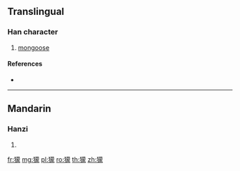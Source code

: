 ==Translingual==

===Han character===
{{Han char|rn=94|rad=犬|as=14|sn=17|four=|canj=KHTBO}}

# [[mongoose]]

====References====
* {{Han ref|kx=0720.220|dkj=20761|dj=1132.090|hdz=21371.010|uh=7374|ud=29556}}

----

==Mandarin==

===Hanzi===
{{cmn-hanzi|pin=[[méng]] ([[meng2]])|wg=meng<sup>2</sup>}}

# {{defn|lang=cmn|sort=犬14}}

[[fr:獴]]
[[mg:獴]]
[[pl:獴]]
[[ro:獴]]
[[th:獴]]
[[zh:獴]]